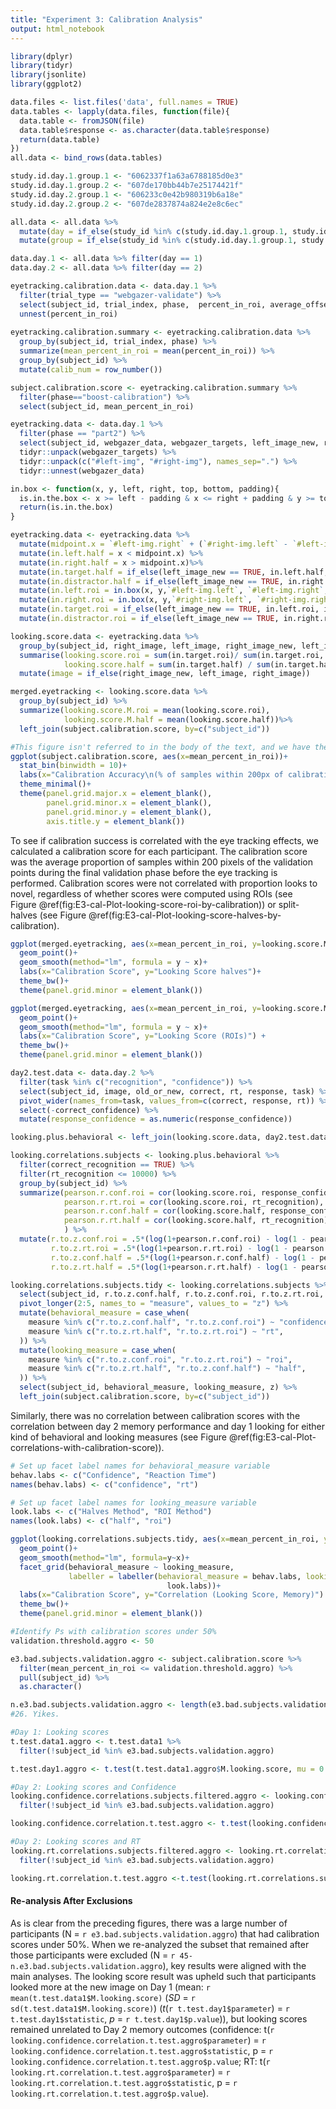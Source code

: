 ```yaml
---
title: "Experiment 3: Calibration Analysis"
output: html_notebook
---
```


```r
library(dplyr)
library(tidyr)
library(jsonlite)
library(ggplot2)
```

```r
data.files <- list.files('data', full.names = TRUE)
data.tables <- lapply(data.files, function(file){
  data.table <- fromJSON(file)
  data.table$response <- as.character(data.table$response)
  return(data.table)
})
all.data <- bind_rows(data.tables)
```

```r
study.id.day.1.group.1 <- "6062337f1a63a6788185d0e3"
study.id.day.1.group.2 <- "607de170bb44b7e25174421f"
study.id.day.2.group.1 <- "606233c0e42b980319b6a18e"
study.id.day.2.group.2 <- "607de2837874a824e2e8c6ec"

all.data <- all.data %>%
  mutate(day = if_else(study_id %in% c(study.id.day.1.group.1, study.id.day.1.group.2), 1, 2)) %>%
  mutate(group = if_else(study_id %in% c(study.id.day.1.group.1, study.id.day.2.group.1), 1, 2))

data.day.1 <- all.data %>% filter(day == 1)
data.day.2 <- all.data %>% filter(day == 2)
```

```r
eyetracking.calibration.data <- data.day.1 %>%
  filter(trial_type == "webgazer-validate") %>%
  select(subject_id, trial_index, phase,  percent_in_roi, average_offset) %>% 
  unnest(percent_in_roi)
  
eyetracking.calibration.summary <- eyetracking.calibration.data %>% 
  group_by(subject_id, trial_index, phase) %>% 
  summarize(mean_percent_in_roi = mean(percent_in_roi)) %>% 
  group_by(subject_id) %>% 
  mutate(calib_num = row_number())

subject.calibration.score <- eyetracking.calibration.summary %>%
  filter(phase=="boost-calibration") %>%
  select(subject_id, mean_percent_in_roi)
```

```r
eyetracking.data <- data.day.1 %>%
  filter(phase == "part2") %>%
  select(subject_id, webgazer_data, webgazer_targets, left_image_new, right_image_new, right_image, left_image) %>%
  tidyr::unpack(webgazer_targets) %>%
  tidyr::unpack(c("#left-img", "#right-img"), names_sep=".") %>%
  tidyr::unnest(webgazer_data)
```

```r
in.box <- function(x, y, left, right, top, bottom, padding){
  is.in.the.box <- x >= left - padding & x <= right + padding & y >= top - padding & y <= bottom + padding
  return(is.in.the.box)
}

eyetracking.data <- eyetracking.data %>%
  mutate(midpoint.x = `#left-img.right` + (`#right-img.left` - `#left-img.right`)/2) %>%
  mutate(in.left.half = x < midpoint.x) %>%
  mutate(in.right.half = x > midpoint.x)%>%
  mutate(in.target.half = if_else(left_image_new == TRUE, in.left.half, in.right.half))%>%
  mutate(in.distractor.half = if_else(left_image_new == TRUE, in.right.half, in.left.half)) %>%
  mutate(in.left.roi = in.box(x, y,`#left-img.left`, `#left-img.right`, `#left-img.top`, `#left-img.bottom`, 50))%>%
  mutate(in.right.roi = in.box(x, y,`#right-img.left`, `#right-img.right`, `#right-img.top`, `#right-img.bottom`, 50))%>%
  mutate(in.target.roi = if_else(left_image_new == TRUE, in.left.roi, in.right.roi))%>%
  mutate(in.distractor.roi = if_else(left_image_new == TRUE, in.right.roi, in.left.roi))
```

```r
looking.score.data <- eyetracking.data %>% 
  group_by(subject_id, right_image, left_image, right_image_new, left_image_new) %>%
  summarise(looking.score.roi = sum(in.target.roi)/ sum(in.target.roi, in.distractor.roi),
            looking.score.half = sum(in.target.half) / sum(in.target.half, in.distractor.half)) %>%
  mutate(image = if_else(right_image_new, left_image, right_image))
```

```r
merged.eyetracking <- looking.score.data %>%
  group_by(subject_id) %>%
  summarize(looking.score.M.roi = mean(looking.score.roi),
            looking.score.M.half = mean(looking.score.half))%>%
  left_join(subject.calibration.score, by=c("subject_id"))
```


<!--#### Calibration Accuracy-->

```r
#This figure isn't referred to in the body of the text, and we have the scatterplots, so I'm cutting this for now
ggplot(subject.calibration.score, aes(x=mean_percent_in_roi))+
  stat_bin(binwidth = 10)+
  labs(x="Calibration Accuracy\n(% of samples within 200px of calibration point)")+
  theme_minimal()+
  theme(panel.grid.major.x = element_blank(),
        panel.grid.minor.x = element_blank(),
        panel.grid.minor.y = element_blank(),
        axis.title.y = element_blank())
```

<!--#### Correlation with Effects-->

To see if calibration success is correlated with the eye tracking effects, we calculated a calibration score for each participant. The calibration score was the average proportion of samples within 200 pixels of the validation points during the final validation phase before the eye tracking is performed. Calibration scores were not correlated with proportion looks to novel, regardless of whether scores were computed using ROIs (see Figure\ \@ref(fig:E3-cal-Plot-looking-score-roi-by-calibration)) or split-halves (see Figure\ \@ref(fig:E3-cal-Plot-looking-score-halves-by-calibration).


```r
ggplot(merged.eyetracking, aes(x=mean_percent_in_roi, y=looking.score.M.half))+
  geom_point()+
  geom_smooth(method="lm", formula = y ~ x)+
  labs(x="Calibration Score", y="Looking Score halves")+
  theme_bw()+
  theme(panel.grid.minor = element_blank())

```

```r
ggplot(merged.eyetracking, aes(x=mean_percent_in_roi, y=looking.score.M.roi))+
  geom_point()+
  geom_smooth(method="lm", formula = y ~ x)+
  labs(x="Calibration Score", y="Looking Score (ROIs)") +
  theme_bw()+
  theme(panel.grid.minor = element_blank())

```

```r
day2.test.data <- data.day.2 %>%
  filter(task %in% c("recognition", "confidence")) %>%
  select(subject_id, image, old_or_new, correct, rt, response, task) %>%
  pivot_wider(names_from=task, values_from=c(correct, response, rt)) %>%
  select(-correct_confidence) %>%
  mutate(response_confidence = as.numeric(response_confidence))
```

```r
looking.plus.behavioral <- left_join(looking.score.data, day2.test.data)

looking.correlations.subjects <- looking.plus.behavioral %>%
  filter(correct_recognition == TRUE) %>%
  filter(rt_recognition <= 10000) %>%
  group_by(subject_id) %>%
  summarize(pearson.r.conf.roi = cor(looking.score.roi, response_confidence),
            pearson.r.rt.roi = cor(looking.score.roi, rt_recognition),
            pearson.r.conf.half = cor(looking.score.half, response_confidence),
            pearson.r.rt.half = cor(looking.score.half, rt_recognition)
            ) %>%
  mutate(r.to.z.conf.roi = .5*(log(1+pearson.r.conf.roi) - log(1 - pearson.r.conf.roi)),
         r.to.z.rt.roi = .5*(log(1+pearson.r.rt.roi) - log(1 - pearson.r.rt.roi)),
         r.to.z.conf.half = .5*(log(1+pearson.r.conf.half) - log(1 - pearson.r.conf.half)),
         r.to.z.rt.half = .5*(log(1+pearson.r.rt.half) - log(1 - pearson.r.rt.half)))

looking.correlations.subjects.tidy <- looking.correlations.subjects %>%
  select(subject_id, r.to.z.conf.half, r.to.z.conf.roi, r.to.z.rt.roi, r.to.z.rt.half) %>%
  pivot_longer(2:5, names_to = "measure", values_to = "z") %>%
  mutate(behavioral_measure = case_when(
    measure %in% c("r.to.z.conf.half", "r.to.z.conf.roi") ~ "confidence",
    measure %in% c("r.to.z.rt.half", "r.to.z.rt.roi") ~ "rt",
  )) %>%
  mutate(looking_measure = case_when(
    measure %in% c("r.to.z.conf.roi", "r.to.z.rt.roi") ~ "roi",
    measure %in% c("r.to.z.rt.half", "r.to.z.conf.half") ~ "half",
  )) %>%
  select(subject_id, behavioral_measure, looking_measure, z) %>%
  left_join(subject.calibration.score, by=c("subject_id"))
```

Similarly, there was no correlation between calibration scores with the correlation between day 2 memory performance and day 1 looking for either kind of behavioral and looking measures (see Figure\ \@ref(fig:E3-cal-Plot-correlations-with-calibration-score)).

```r
# Set up facet label names for behavioral_measure variable
behav.labs <- c("Confidence", "Reaction Time")
names(behav.labs) <- c("confidence", "rt")

# Set up facet label names for looking_measure variable
look.labs <- c("Halves Method", "ROI Method")
names(look.labs) <- c("half", "roi")

ggplot(looking.correlations.subjects.tidy, aes(x=mean_percent_in_roi, y=z))+
  geom_point()+
  geom_smooth(method="lm", formula=y~x)+
  facet_grid(behavioral_measure ~ looking_measure,
             labeller = labeller(behavioral_measure = behav.labs, looking_measure =
                                   look.labs))+
  labs(x="Calibration Score", y="Correlation (Looking Score, Memory)") +
  theme_bw()+
  theme(panel.grid.minor = element_blank())
```

```r
#Identify Ps with calibration scores under 50%
validation.threshold.aggro <- 50

e3.bad.subjects.validation.aggro <- subject.calibration.score %>%
  filter(mean_percent_in_roi <= validation.threshold.aggro) %>%
  pull(subject_id) %>%
  as.character()

n.e3.bad.subjects.validation.aggro <- length(e3.bad.subjects.validation.aggro)
#26. Yikes.

#Day 1: Looking scores
t.test.data1.aggro <- t.test.data1 %>%
  filter(!subject_id %in% e3.bad.subjects.validation.aggro)

t.test.day1.aggro <- t.test(t.test.data1.aggro$M.looking.score, mu = 0.5)

#Day 2: Looking scores and Confidence
looking.confidence.correlations.subjects.filtered.aggro <- looking.confidence.correlations.subjects.filtered %>%
  filter(!subject_id %in% e3.bad.subjects.validation.aggro)

looking.confidence.correlation.t.test.aggro <- t.test(looking.confidence.correlations.subjects.filtered.aggro$r.to.z)

#Day 2: Looking scores and RT
looking.rt.correlations.subjects.filtered.aggro <- looking.rt.correlations.subjects.filtered %>%
  filter(!subject_id %in% e3.bad.subjects.validation.aggro)

looking.rt.correlation.t.test.aggro <-t.test(looking.rt.correlations.subjects.filtered.aggro$r.to.z)
```

#### Re-analysis After Exclusions
As is clear from the preceding figures, there was a large number of participants (N = `r e3.bad.subjects.validation.aggro`) that had calibration scores under 50%. When we re-analyzed the subset that remained after those participants were excluded (N = `r 45-n.e3.bad.subjects.validation.aggro`), key results were aligned with the main analyses. The looking score result was upheld such that participants looked more at the new image on Day 1 (mean: `r mean(t.test.data1$M.looking.score)` (*SD* = `r sd(t.test.data1$M.looking.score)`) (*t*(`r t.test.day1$parameter`) = `r t.test.day1$statistic`, *p* = `r t.test.day1$p.value`)), but looking scores remained unrelated to Day 2 memory outcomes (confidence: t(`r looking.confidence.correlation.t.test.aggro$parameter`) = `r looking.confidence.correlation.t.test.aggro$statistic`, p = `r looking.confidence.correlation.t.test.aggro$p.value`; RT: t(`r  looking.rt.correlation.t.test.aggro$parameter`) = `r looking.rt.correlation.t.test.aggro$statistic`, p = `r looking.rt.correlation.t.test.aggro$p.value`). 